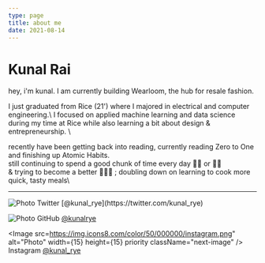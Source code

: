 ```yaml
---
type: page
title: about me
date: 2021-08-14
---
```


# Kunal Rai

hey, i'm kunal. I am currently building Wearloom, the hub for resale fashion.

I just graduated from Rice (21') where I majored in electrical and computer engineering.\ 
I focused on applied machine learning and data science during my time at Rice while also learning a bit about design & entrepreneurship. \

recently have been getting back into reading, currently reading Zero to One and finishing up Atomic Habits. \
still continuing to spend a good chunk of time every day 🏋🏽 or 🚴‍♂️\
& trying to become a better 👨🏾‍🍳 ; doubling down on learning to cook more quick, tasty meals\


---



<div>
  <Image
  src="https://img.icons8.com/color/48/000000/twitter--v1.png"
  alt="Photo"
  width={15}
  height={15}
  priority
  className="next-image"
  /> Twitter [@kunal_rye](https://twitter.com/kunal_rye)
  <br />

  <Image
  src="https://img.icons8.com/material-outlined/24/000000/github.png"
  alt="Photo"
  width={15}
  height={15}
  priority
  className="next-image"
  /> GitHub [@kunalrye](https://github.com/kunalrye)
  <br />

  <Image
  src=https://img.icons8.com/color/50/000000/instagram.png"
  alt="Photo"
  width={15}
  height={15}
  priority
  className="next-image"
  /> Instagram [@kunal_rye](https://instagram.com/kunal_rye)
  <br />
</div>
